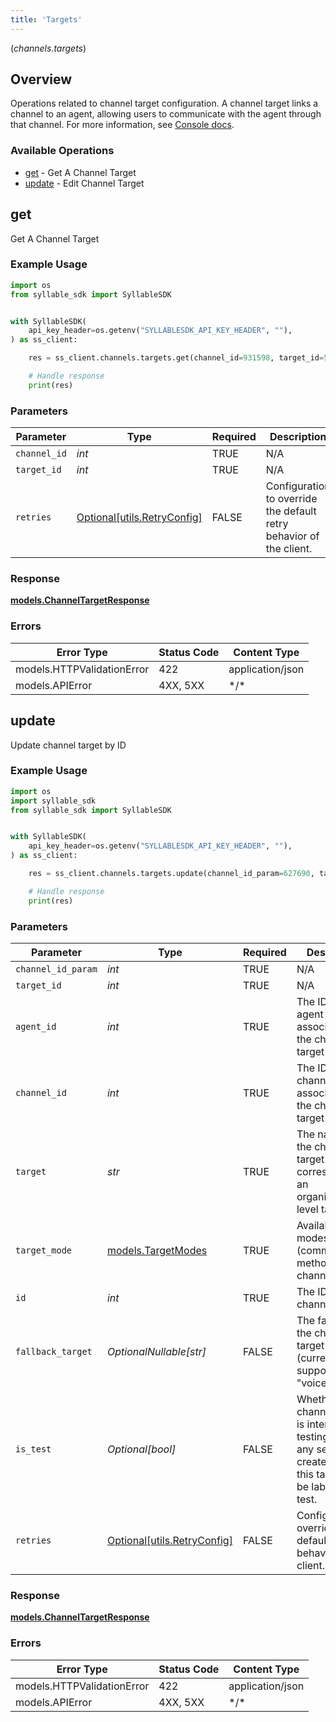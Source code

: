 ```yaml
---
title: 'Targets'
---
```

(*channels.targets*)

## Overview

Operations related to channel target configuration. A channel target           links a channel to an agent, allowing users to communicate with the agent through that           channel. For more information, see           [Console docs](https://docs.syllable.ai/Resources/Channels).

### Available Operations

* [get](#get) - Get A Channel Target
* [update](#update) - Edit Channel Target

## get

Get A Channel Target

### Example Usage

```python
import os
from syllable_sdk import SyllableSDK


with SyllableSDK(
    api_key_header=os.getenv("SYLLABLESDK_API_KEY_HEADER", ""),
) as ss_client:

    res = ss_client.channels.targets.get(channel_id=931598, target_id=505057)

    # Handle response
    print(res)

```

### Parameters

| Parameter                                                           | Type                                                                | Required                                                            | Description                                                         |
| ------------------------------------------------------------------- | ------------------------------------------------------------------- | ------------------------------------------------------------------- | ------------------------------------------------------------------- |
| `channel_id`                                                        | *int*                                                               | TRUE                                                  | N/A                                                                 |
| `target_id`                                                         | *int*                                                               | TRUE                                                  | N/A                                                                 |
| `retries`                                                           | [Optional[utils.RetryConfig]](../../models/utils/retryconfig.md)    | FALSE                                                  | Configuration to override the default retry behavior of the client. |

### Response

**[models.ChannelTargetResponse](../../models/channeltargetresponse.md)**

### Errors

| Error Type                 | Status Code                | Content Type               |
| -------------------------- | -------------------------- | -------------------------- |
| models.HTTPValidationError | 422                        | application/json           |
| models.APIError            | 4XX, 5XX                   | \*/\*                      |

## update

Update channel target by ID

### Example Usage

```python
import os
import syllable_sdk
from syllable_sdk import SyllableSDK


with SyllableSDK(
    api_key_header=os.getenv("SYLLABLESDK_API_KEY_HEADER", ""),
) as ss_client:

    res = ss_client.channels.targets.update(channel_id_param=627690, target_id=488852, agent_id=857478, channel_id=597129, target="<value>", target_mode=syllable_sdk.TargetModes.CHAT, id=991464)

    # Handle response
    print(res)

```

### Parameters

| Parameter                                                                                                                      | Type                                                                                                                           | Required                                                                                                                       | Description                                                                                                                    |
| ------------------------------------------------------------------------------------------------------------------------------ | ------------------------------------------------------------------------------------------------------------------------------ | ------------------------------------------------------------------------------------------------------------------------------ | ------------------------------------------------------------------------------------------------------------------------------ |
| `channel_id_param`                                                                                                             | *int*                                                                                                                          | TRUE                                                                                                             | N/A                                                                                                                            |
| `target_id`                                                                                                                    | *int*                                                                                                                          | TRUE                                                                                                             | N/A                                                                                                                            |
| `agent_id`                                                                                                                     | *int*                                                                                                                          | TRUE                                                                                                             | The ID of the agent associated with the channel target                                                                         |
| `channel_id`                                                                                                                   | *int*                                                                                                                          | TRUE                                                                                                             | The ID of the channel associated with the channel target                                                                       |
| `target`                                                                                                                       | *str*                                                                                                                          | TRUE                                                                                                             | The name of the channel target (must correspond to an organization-level target)                                               |
| `target_mode`                                                                                                                  | [models.TargetModes](../../models/targetmodes.md)                                                                              | TRUE                                                                                                             | Available modes (communication methods) for channel targets.                                                                   |
| `id`                                                                                                                           | *int*                                                                                                                          | TRUE                                                                                                             | The ID of the channel target                                                                                                   |
| `fallback_target`                                                                                                              | *OptionalNullable[str]*                                                                                                        | FALSE                                                                                                             | The fallback for the channel target (currently only supported for "voice" mode)                                                |
| `is_test`                                                                                                                      | *Optional[bool]*                                                                                                               | FALSE                                                                                                             | Whether the channel target is intended for testing. If true, any sessions created through this target will be labeled as test. |
| `retries`                                                                                                                      | [Optional[utils.RetryConfig]](../../models/utils/retryconfig.md)                                                               | FALSE                                                                                                             | Configuration to override the default retry behavior of the client.                                                            |

### Response

**[models.ChannelTargetResponse](../../models/channeltargetresponse.md)**

### Errors

| Error Type                 | Status Code                | Content Type               |
| -------------------------- | -------------------------- | -------------------------- |
| models.HTTPValidationError | 422                        | application/json           |
| models.APIError            | 4XX, 5XX                   | \*/\*                      |